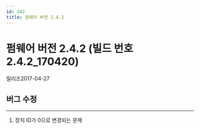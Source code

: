 ```yaml
---
id: 242
title: 펌웨어 버전 2.4.2
---
```


# 펌웨어 버전 2.4.2 (빌드 번호 2.4.2_170420)

릴리즈<Separator/>2017-04-27

## 버그 수정

---

1. 장치 ID가 0으로 변경되는 문제